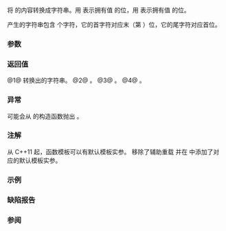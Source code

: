 {{cpp/utility/bitset/title|to_string}}
{{cpp/utility/bitset/navbar}}
{{dcl begin}}
{{dcl rev begin|num=1}}
{{dcla|anchor=1|until=c++11|1=
template&lt; class CharT, class Traits, class Allocator &gt;
std::basic_string&lt;CharT, Traits, Allocator&gt;
    to_string( CharT zero = CharT('0'),
               CharT one = CharT('1') ) const;
}}
{{dcla|since=c++11|constexpr=c++23|1=
template&lt;
    class CharT = char,
    class Traits = std::char_traits&lt;CharT&gt;,
    class Allocator = std::allocator&lt;CharT&gt;
&gt;
std::basic_string&lt;CharT, Traits, Allocator&gt;
    to_string( CharT zero = CharT('0'),
               CharT one = CharT('1') ) const;
}}
{{dcl rev end}}
{{dcla|num=2|until=c++11|1=
template&lt; class CharT, class Traits &gt;
std::basic_string&lt;CharT, Traits&gt;
    to_string( CharT zero = CharT('0'),
               CharT one = CharT('1') ) const;
}}
{{dcl|num=3|until=c++11|1=
template&lt; class CharT &gt;
std::basic_string&lt;CharT&gt; to_string( CharT zero = CharT('0'),
                                    CharT one = CharT('1') ) const;
}}
{{dcl|num=4|until=c++11|1=
std::string to_string( char zero = '0', char one = '1' ) const;
}}
{{dcl end}}

将 {{tt|bitset}} 的内容转换成字符串。用 {{c|zero}} 表示拥有值 {{c|false}} 的位，用 {{c|one}} 表示拥有值 {{c|true}} 的位。

产生的字符串包含 {{tt|N}} 个字符，它的首字符对应末（第 {{tt|N-1}}）位，它的尾字符对应首位。

{{rrev|until=c++11|
因为函数模板不能有默认模板实参，所以必须提供所有的模板类型实参。重载 {{v|2-4}} 用于简化 {{tt|to_string}} 的调用：
@2@ 使用默认的分配器 {{lc|std::allocator}}。
@3@ 使用默认的字符特征 {{lc|std::char_traits}} 和默认的分配器 {{lc|std::allocator}}。
@4@ 使用默认的字符类型 {{c/core|char}}，默认的字符特征 {{lc|std::char_traits}} 和默认的分配器 {{lc|std::allocator}}。
}}

===参数===
{{par begin}}
{{par|zero|用于表示 {{c|false}} 的字符}}
{{par|one|用于表示 {{c|true}} 的字符}}
{{par end}}

===返回值===
@1@ 转换出的字符串。
@2@ {{c|to_string&lt;CharT, Traits, std::allocator&lt;CharT&gt;&gt;(zero, one)}}。
@3@ {{c|to_string&lt;CharT, std::char_traits&lt;CharT&gt;, std::allocator&lt;CharT&gt;&gt;(zero, one)}}。
@4@ {{c|to_string&lt;char, std::char_traits&lt;char&gt;, std::allocator&lt;char&gt;&gt;(zero, one)}}。

===异常===
可能会从 {{lc|std::basic_string}} 的构造函数抛出 {{lc|std::bad_alloc}}。

===注解===
从 C++11 起，函数模板可以有默认模板实参。{{lwg|1113}} 移除了辅助重载 {{vl|2-4}} 并在 {{vl|1}} 中添加了对应的默认模板实参。

===示例===
{{example
|code=
#include &lt;bitset&gt;
#include &lt;iostream&gt;

int main()
{
    std::bitset&lt;8&gt; b(42);
    std::cout &lt;&lt; b.to_string() &lt;&lt; '\n'
              &lt;&lt; b.to_string('*') &lt;&lt; '\n'
              &lt;&lt; b.to_string('O', 'X') &lt;&lt; '\n';
}
|output=
00101010
**1*1*1*
OOXOXOXO
}}

===缺陷报告===
{{dr list begin}}
{{dr list item|wg=lwg|dr=396|std=C++98|before=零位和一位会转换成字符 {{c|​0}}​ 和 {{c|1}}（它们并不与 {{c|'0'}} 和 {{c|'1'}} 对应）|after=添加参数以提供这些字符的值}}
{{dr list item|wg=lwg|dr=434|std=C++98|before=需要提供所有模板实参|after=添加重载 {{v|2-4}}}}
{{dr list item|wg=lwg|dr=853|std=C++98|before=重载 {{v|2-4}} 没有通过 {{lwg|396}} 添加的默认实参|after=一起添加}}
{{dr list end}}

===参阅===
{{dsc begin}}
{{dsc inc|cpp/utility/bitset/dsc to_ulong}}
{{dsc inc|cpp/utility/bitset/dsc to_ullong}}
{{dsc end}}

{{langlinks|de|en|es|fr|it|ja|pt|ru}}